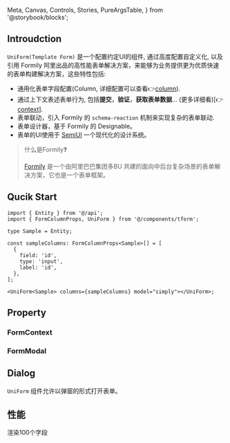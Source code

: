   Meta,
  Canvas,
  Controls,
  Stories,
  PureArgsTable,
} from '@storybook/blocks';


<Meta title="Component/UniForm" of={FormStories} />

## Introudction

`UniForm(Template Form)` 是一个配置约定UI的组件, 通过高度配置自定义化, 以及引用 Formily 阿里出品的高性能表单解决方案，来能够为业务提供更为优质快速的表单构建解决方案，这些特性包括:

- 通用化表单字段配置(Column, 详细配置可以查看👉[column](?path=/story/component-tform--column)).
- 通过上下文表述表单行为, 包括**提交**，**验证**，**获取表单数据**... (更多详细看)[👉[context](?path=/story/component-tform--context)].
- 表单联动，引入 Formily 的 `schema-reaction` 机制来实现复杂的表单联动.
- 表单设计器，基于 Formily 的 Designable。
- 表单的UI使用于 [SemiUI](https://semi.design/) 一个现代化的设计系统。

> 什么是Formily❓
>
> [Formily](https://formilyjs.org/zh-CN) 是一个由阿里巴巴集团多BU 共建的面向中后台复杂场景的表单解决方案，它也是一个表单框架。

## Qucik Start

```tsx
import { Entity } from '@/api';
import { FormColumnProps, UniForm } from '@/components/tform';

type Sample = Entity;

const sampleColumns: FormColumnProps<Sample>[] = [
  {
    field: 'id',
    type: 'input',
    label: 'id',
  },
];

<UniForm<Sample> columns={sampleColumns} model="simply"></UniForm>;
```

<Canvas of={FormStories.Default} />

## Property

<Controls of={FormStories.Default} />

### FormContext

<PureArgsTable rows={formContextArgsType} />

### FormModal

<PureArgsTable rows={formModalArgsType} />

## Dialog

`UniForm` 组件允许以弹窗的形式打开表单。

<Canvas of={FormStories.Dialog} />

## 性能

渲染100个字段

<Canvas of={FormStories.Performance} />
